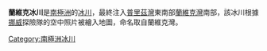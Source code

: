 {{coord|69|10|S|77|40|E|display=title}}

'''蘭維克冰川'''是[[南極洲|南極洲]]的[[冰川|冰川]]，最終注入[[普里茲灣|普里茲灣]]東南部[[蘭維克灣|蘭維克灣]]南部，該冰川根據[[挪威|挪威]]探險隊的空中照片被繪入地圖，命名取自蘭維克灣。

{{Antarctica-geo-stub}}
[[Category:南極洲冰川|Category:南極洲冰川]]